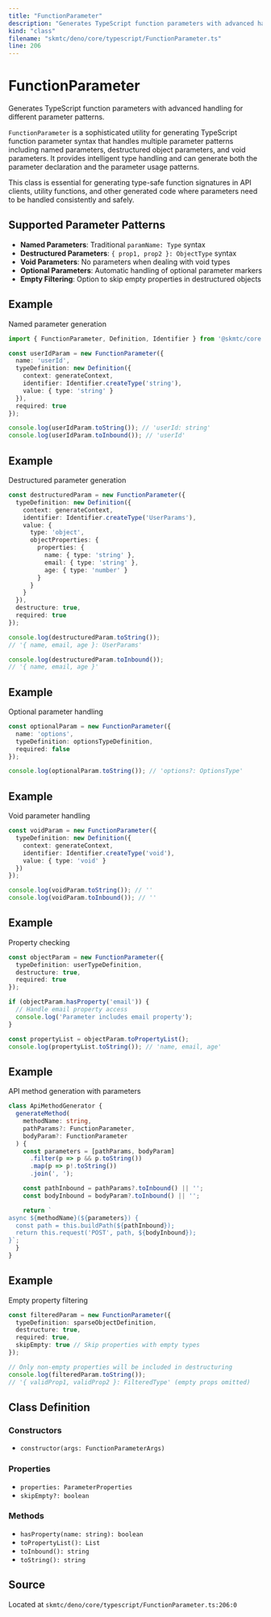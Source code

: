 ```yaml
---
title: "FunctionParameter"
description: "Generates TypeScript function parameters with advanced handling for different parameter patterns."
kind: "class"
filename: "skmtc/deno/core/typescript/FunctionParameter.ts"
line: 206
---
```


# FunctionParameter

Generates TypeScript function parameters with advanced handling for different parameter patterns.

`FunctionParameter` is a sophisticated utility for generating TypeScript function parameter
syntax that handles multiple parameter patterns including named parameters, destructured
object parameters, and void parameters. It provides intelligent type handling and can
generate both the parameter declaration and the parameter usage patterns.

This class is essential for generating type-safe function signatures in API clients,
utility functions, and other generated code where parameters need to be handled
consistently and safely.

## Supported Parameter Patterns

- **Named Parameters**: Traditional `paramName: Type` syntax
- **Destructured Parameters**: `{ prop1, prop2 }: ObjectType` syntax  
- **Void Parameters**: No parameters when dealing with void types
- **Optional Parameters**: Automatic handling of optional parameter markers
- **Empty Filtering**: Option to skip empty properties in destructured objects


## Example

Named parameter generation
```typescript
import { FunctionParameter, Definition, Identifier } from '@skmtc/core';

const userIdParam = new FunctionParameter({
  name: 'userId',
  typeDefinition: new Definition({
    context: generateContext,
    identifier: Identifier.createType('string'),
    value: { type: 'string' }
  }),
  required: true
});

console.log(userIdParam.toString()); // 'userId: string'
console.log(userIdParam.toInbound()); // 'userId'
```


## Example

Destructured parameter generation
```typescript
const destructuredParam = new FunctionParameter({
  typeDefinition: new Definition({
    context: generateContext,
    identifier: Identifier.createType('UserParams'),
    value: {
      type: 'object',
      objectProperties: {
        properties: {
          name: { type: 'string' },
          email: { type: 'string' },
          age: { type: 'number' }
        }
      }
    }
  }),
  destructure: true,
  required: true
});

console.log(destructuredParam.toString());
// '{ name, email, age }: UserParams'

console.log(destructuredParam.toInbound());
// '{ name, email, age }'
```


## Example

Optional parameter handling
```typescript
const optionalParam = new FunctionParameter({
  name: 'options',
  typeDefinition: optionsTypeDefinition,
  required: false
});

console.log(optionalParam.toString()); // 'options?: OptionsType'
```


## Example

Void parameter handling
```typescript
const voidParam = new FunctionParameter({
  typeDefinition: new Definition({
    context: generateContext,
    identifier: Identifier.createType('void'),
    value: { type: 'void' }
  })
});

console.log(voidParam.toString()); // ''
console.log(voidParam.toInbound()); // ''
```


## Example

Property checking
```typescript
const objectParam = new FunctionParameter({
  typeDefinition: userTypeDefinition,
  destructure: true,
  required: true
});

if (objectParam.hasProperty('email')) {
  // Handle email property access
  console.log('Parameter includes email property');
}

const propertyList = objectParam.toPropertyList();
console.log(propertyList.toString()); // 'name, email, age'
```


## Example

API method generation with parameters
```typescript
class ApiMethodGenerator {
  generateMethod(
    methodName: string,
    pathParams?: FunctionParameter,
    bodyParam?: FunctionParameter
  ) {
    const parameters = [pathParams, bodyParam]
      .filter(p => p && p.toString())
      .map(p => p!.toString())
      .join(', ');

    const pathInbound = pathParams?.toInbound() || '';
    const bodyInbound = bodyParam?.toInbound() || '';

    return `
async ${methodName}(${parameters}) {
  const path = this.buildPath(${pathInbound});
  return this.request('POST', path, ${bodyInbound});
}`;
  }
}
```


## Example

Empty property filtering
```typescript
const filteredParam = new FunctionParameter({
  typeDefinition: sparseObjectDefinition,
  destructure: true,
  required: true,
  skipEmpty: true // Skip properties with empty types
});

// Only non-empty properties will be included in destructuring
console.log(filteredParam.toString());
// '{ validProp1, validProp2 }: FilteredType' (empty props omitted)
```

## Class Definition

### Constructors

- `constructor(args: FunctionParameterArgs)`

### Properties

- `properties: ParameterProperties`
- `skipEmpty?: boolean`

### Methods

- `hasProperty(name: string): boolean`
- `toPropertyList(): List`
- `toInbound(): string`
- `toString(): string`

## Source

Located at `skmtc/deno/core/typescript/FunctionParameter.ts:206:0`
